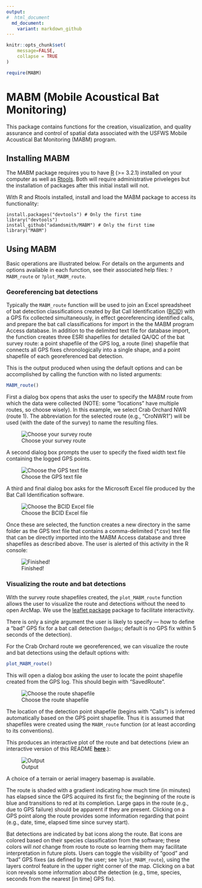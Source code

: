 ```yaml
---
output:
#  html_document
  md_document:
    variant: markdown_github
---
```


```r
knitr::opts_chunk$set(
    message=FALSE,
    collapse = TRUE
)

require(MABM)
```

# MABM (Mobile Acoustical Bat Monitoring)

This package contains functions for the creation, visualization, and quality assurance and control of spatial data associated with the USFWS Mobile Acoustical Bat Monitoring (MABM) program.

## Installing MABM

The MABM package requires you to have [R](https://www.r-project.org/) (>= 3.2.1) installed on your computer as well as [Rtools](https://cran.r-project.org/bin/windows/Rtools/).  Both will require administrative priveleges but the installation of packages after this initial install will not.

With R and Rtools installed, install and load the MABM package to access its functionality:

```
install.packages("devtools") # Only the first time
library("devtools")
install_github("adamdsmith/MABM") # Only the first time
library("MABM")
```

## Using MABM

Basic operations are illustrated below.  For details on the arguments and options available in each function, see their associated help files: `?MABM_route` or `?plot_MABM_route`.

### Georeferencing bat detections

Typically the `MABM_route` function will be used to join an Excel spreadsheet of bat detection classifications created by Bat Call Identification ([BCID](http://www.batcallid.com)) with a GPS fix collected simultaneously, in effect georeferencing identified calls, and prepare the bat call classifications for import in the the MABM program Access database.  In addition to the delimited text file for database import, the function creates three ESRI shapefiles for detailed QA/QC of the bat survey route: a point shapefile of the GPS log, a route (line) shapefile that connects all GPS fixes chronologically into a single shape, and a point shapefile of each georeferenced bat detection.

This is the output produced when using the default options and can be accomplished by calling the function with no listed arguments:

```r
MABM_route()
```

First a dialog box opens that asks the user to specify the MABM route from which the data were collected (NOTE: some "locations" have multiple routes, so choose wisely).  In this example, we select Crab Orchard NWR (route 1).  The abbreviation for the selected route (e.g., "CroNWR1") will be used (with the date of the survey) to name the resulting files.

![Choose your survey route](./README-figs/choose_route.png)  

A second dialog box prompts the user to specify the fixed width text file containing the logged GPS points.

![Choose the GPS text file](./README-figs/choose_GPS.png)  

A third and final dialog box asks for the Microsoft Excel file produced by the Bat Call Identification software.

![Choose the BCID Excel file](./README-figs/choose_BCID.png)  

Once these are selected, the function creates a new directory in the same folder as the GPS text file that contains a comma-delimited (*.csv) text file that can be directly imported into the MABM Access database and three shapefiles as described above.  The user is alerted of this activity in the R console:

![Finished!](./README-figs/all_done.png)  

### Visualizing the route and bat detections

With the survey route shapefiles created, the `plot_MABM_route` function allows the user to visualize the route and detections without the need to open ArcMap.  We use the [leaflet package](http://rstudio.github.io/leaflet) package to facilitate interactivity.

There is only a single argument the user is likely to specify --- how to define a "bad" GPS fix for a bat call detection (`badgps`; default is no GPS fix within 5 seconds of the detection).

For the Crab Orchard route we georeferenced, we can visualize the route and bat detections using the default options with: 

```r
plot_MABM_route()
```

This will open a dialog box asking the user to locate the point shapefile created from the GPS log.  This should begin with "SavedRoute".

![Choose the route shapefile](./README-figs/choose_shapefile.png) 

The location of the detection point shapefile (begins with "Calls") is inferred automatically based on the GPS point shapefile.  Thus it is assumed that shapefiles were created using the `MABM_route` function (or at least according to its conventions).

This produces an interactive plot of the route and bat detections (view an interactive version of this README **[here](http://rpubs.com/adamsmith_fws/MABM_readme)**.):

![Output](./README-figs/plot_output.png) 

A choice of a terrain or aerial imagery basemap is available.

The route is shaded with a gradient indicating how much time (in minutes) has elapsed since the GPS acquired its first fix; the beginning of the route is blue and transitions to red at its completion.  Large gaps in the route (e.g., due to GPS failure) should be apparent if they are present.  Clicking on a GPS point along the route provides some information regarding that point (e.g., date, time, elapsed time since survey start).

Bat detections are indicated by bat icons along the route.  Bat icons are colored based on their species classification from the software; these colors will *not* change from route to route so learning them may facilitate interpretation in future plots. Users can toggle the visibility of "good" and "bad" GPS fixes (as defined by the user; see `?plot_MABM_route`), using the layers control feature in the upper right corner of the map.  Clicking on a bat icon reveals some information about the detection (e.g., time, species, seconds from the nearest [in time] GPS fix).
